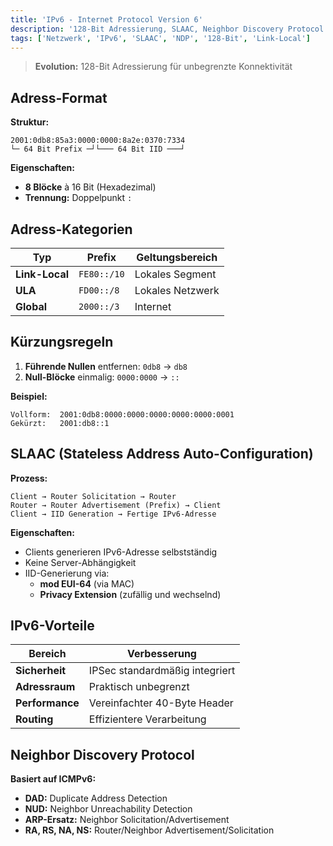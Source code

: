```yaml
---
title: 'IPv6 - Internet Protocol Version 6'
description: '128-Bit Adressierung, SLAAC, Neighbor Discovery Protocol und IPv6-Adress-Kategorien'
tags: ['Netzwerk', 'IPv6', 'SLAAC', 'NDP', '128-Bit', 'Link-Local']
---
```


> **Evolution:** 128-Bit Adressierung für unbegrenzte Konnektivität

## Adress-Format

**Struktur:**
```
2001:0db8:85a3:0000:0000:8a2e:0370:7334
└─ 64 Bit Prefix ─┘└─── 64 Bit IID ───┘
```

**Eigenschaften:**
- **8 Blöcke** à 16 Bit (Hexadezimal)
- **Trennung:** Doppelpunkt `:`

## Adress-Kategorien

| Typ | Prefix | Geltungsbereich |
|-----|--------|----------------|
| **Link-Local** | `FE80::/10` | Lokales Segment |
| **ULA** | `FD00::/8` | Lokales Netzwerk |
| **Global** | `2000::/3` | Internet |

## Kürzungsregeln

1. **Führende Nullen** entfernen: `0db8` → `db8`
2. **Null-Blöcke** einmalig: `0000:0000` → `::`

**Beispiel:**
```
Vollform:  2001:0db8:0000:0000:0000:0000:0000:0001
Gekürzt:   2001:db8::1
```

## SLAAC (Stateless Address Auto-Configuration)

**Prozess:**
```
Client → Router Solicitation → Router
Router → Router Advertisement (Prefix) → Client
Client → IID Generation → Fertige IPv6-Adresse
```

**Eigenschaften:**
- Clients generieren IPv6-Adresse selbstständig
- Keine Server-Abhängigkeit
- IID-Generierung via:
  - **mod EUI-64** (via MAC)
  - **Privacy Extension** (zufällig und wechselnd)

## IPv6-Vorteile

| Bereich | Verbesserung |
|---------|-------------|
| **Sicherheit** | IPSec standardmäßig integriert |
| **Adressraum** | Praktisch unbegrenzt |
| **Performance** | Vereinfachter 40-Byte Header |
| **Routing** | Effizientere Verarbeitung |

## Neighbor Discovery Protocol

**Basiert auf ICMPv6:**
- **DAD:** Duplicate Address Detection
- **NUD:** Neighbor Unreachability Detection
- **ARP-Ersatz:** Neighbor Solicitation/Advertisement
- **RA, RS, NA, NS:** Router/Neighbor Advertisement/Solicitation
